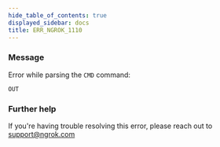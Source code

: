 ```yaml
---
hide_table_of_contents: true
displayed_sidebar: docs
title: ERR_NGROK_1110
---
```


### Message

Error while parsing the `CMD` command:

`OUT`

### Further help

If you're having trouble resolving this error, please reach out to [support@ngrok.com](mailto:support@ngrok.com?subject=Help%20with%20ERR_NGROK_1110)
